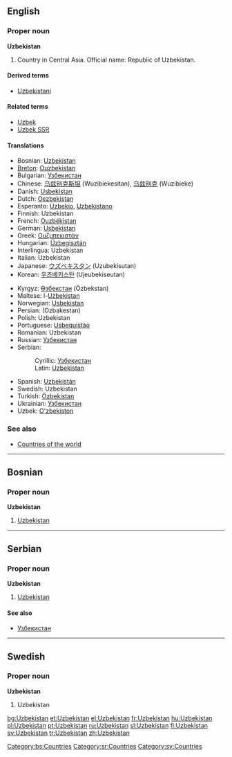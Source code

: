 {{wikipedia}}
==English==

===Proper noun===
'''Uzbekistan'''

# Country in Central Asia. Official name: Republic of Uzbekistan.

====Derived terms====
*[[Uzbekistani]]

====Related terms====
*[[Uzbek]]
*[[Uzbek SSR]]

====Translations====
{{top}}
*Bosnian: [[Uzbekistan#Bosnian|Uzbekistan]] {{m}}
*[[Breton]]: [[Ouzbekistan]]
*Bulgarian: [[Узбекистан]]
*Chinese: [[乌兹别克斯坦]] (Wuzibiekesitan), [[乌兹别克]] (Wuzibieke)
*Danish: [[Usbekistan]]
*Dutch: [[Oezbekistan]]
*Esperanto: [[Uzbekio]], [[Uzbekistano]]
*Finnish: Uzbekistan
*French: [[Ouzbékistan]] {{m}}
*German: [[Usbekistan]]
*Greek: [[Ουζμπεκιστάν]] {{n}}
*Hungarian: [[Üzbegisztán]]
*Interlingua: Uzbekistan
*Italian: Uzbekistan {{m}}
*Japanese: [[ウズベキスタン]] (Uzubekisutan)
*Korean: [[우즈베키스탄]] (Ujeubekiseutan)
{{mid}}
*Kyrgyz: [[Өзбекстан]] (Özbekstan)
*Maltese: l-[[Użbekistan]]
*Norwegian: [[Usbekistan]]
*Persian: {{FAchar|[[ازبكستان]]}} (Ozbakestan)
*Polish: Uzbekistan
*Portuguese: [[Usbequistão]]
*Romanian: Uzbekistan {{n}}
*Russian: [[Узбекистан]]
*Serbian:
*:Cyrillic: [[Узбекистан#Serbian|Узбекистан]] {{m}}
*:Latin: [[Uzbekistan#Serbian|Uzbekistan]] {{m}}
*Spanish: [[Uzbekistán]]
*Swedish: Uzbekistan
*Turkish: [[Özbekistan]]
*Ukrainian: [[Узбекистан]]
*Uzbek: [[O'zbekiston]]
{{bottom}}

===See also===
*[[Countries of the world]]

----

==Bosnian==

===Proper noun===
'''Uzbekistan''' {{m}}

# [[Uzbekistan#English|Uzbekistan]]

[[Category:bs:Countries]]

----

==Serbian==

===Proper noun===
'''Uzbekistan''' {{m}}

# [[Uzbekistan#English|Uzbekistan]]

====See also====
*[[Узбекистан#Serbian|Узбекистан]]

[[Category:sr:Countries]]

----

==Swedish==

===Proper noun===
'''Uzbekistan'''

# Uzbekistan

[[Category:sv:Countries]]

[[bg:Uzbekistan]]
[[et:Uzbekistan]]
[[el:Uzbekistan]]
[[fr:Uzbekistan]]
[[hu:Uzbekistan]]
[[pl:Uzbekistan]]
[[pt:Uzbekistan]]
[[ru:Uzbekistan]]
[[sl:Uzbekistan]]
[[fi:Uzbekistan]]
[[sv:Uzbekistan]]
[[tr:Uzbekistan]]
[[zh:Uzbekistan]]